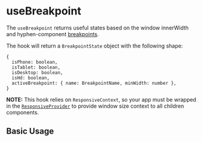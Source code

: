 
<Meta of={Stories} />

# useBreakpoint

The `useBreakpoint` returns useful states based on the window innerWidth and hyphen-component [breakpoints]().

The hook will return a `BreakpointState` object with the following shape:

```
{
  isPhone: boolean,
  isTablet: boolean,
  isDesktop: boolean,
  isHd: boolean,
  activeBreakpoint: { name: BreakpointName, minWidth: number },
}
```

**NOTE:** This hook relies on `ResponsiveContext`, so your app must be wrapped in the [`ResponsiveProvider`]() to provide window size context to all children components.

## Basic Usage

<Canvas isExpanded of={Stories.BasicUsage} />
